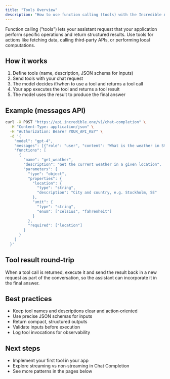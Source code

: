 ```yaml
---
title: "Tools Overview"
description: "How to use function calling (tools) with the Incredible API"
---
```


Function calling ("tools") lets your assistant request that your application perform specific operations and return structured results. Use tools for actions like fetching data, calling third‑party APIs, or performing local computations.

## How it works

1. Define tools (name, description, JSON schema for inputs)
2. Send tools with your chat request
3. The model decides if/when to use a tool and returns a tool call
4. Your app executes the tool and returns a tool result
5. The model uses the result to produce the final answer

## Example (messages API)

```bash
curl -X POST "https://api.incredible.one/v1/chat-completion" \
  -H "Content-Type: application/json" \
  -H "Authorization: Bearer YOUR_API_KEY" \
  -d '{
    "model": "gpt-4",
    "messages": [{"role": "user", "content": "What is the weather in Stockholm?"}],
    "functions": [
      {
        "name": "get_weather",
        "description": "Get the current weather in a given location",
        "parameters": {
          "type": "object",
          "properties": {
            "location": {
              "type": "string",
              "description": "City and country, e.g. Stockholm, SE"
            },
            "unit": {
              "type": "string",
              "enum": ["celsius", "fahrenheit"]
            }
          },
          "required": ["location"]
        }
      }
    ]
  }'
```

## Tool result round‑trip

When a tool call is returned, execute it and send the result back in a new request as part of the conversation, so the assistant can incorporate it in the final answer.

## Best practices

- Keep tool names and descriptions clear and action‑oriented
- Use precise JSON schemas for inputs
- Return compact, structured outputs
- Validate inputs before execution
- Log tool invocations for observability

## Next steps

- Implement your first tool in your app
- Explore streaming vs non‑streaming in Chat Completion
- See more patterns in the pages below
